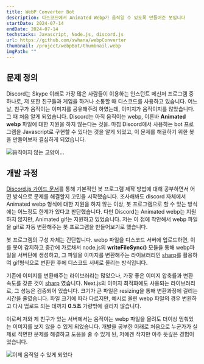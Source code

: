 ```yaml
---
title: WebP Converter Bot
description: 디스코드에서 Animated Webp가 움직일 수 있도록 만들어준 봇입니다
startDate: 2024-07-14
endDate: 2024-07-14
techstacks: Javascript, Node.js, discord.js
url: https://github.com/swhana/webpConverter
thumbnail: /project/webpBot/thumbnail.webp
imgPath: ""
---
```


## 문제 정의

Discord는 Skype 이래로 가장 많은 사람들이 이용하는 인스턴트 메신저 프로그램 중 하나로, 저 또한 친구들과 게임을 하거나 소통할 때 디스코드를 사용하고 있습니다.
어느 날, 친구가 움직이는 이미지를 공유해주려 하였는데, 이미지가 움직이지를 않았습니다. 그 때 처음 알게 되었습니다. Discord는 아직 움직이는 webp, 이른바 **Animated webp** 파일에 대한 지원을 하지 않는다는 것을.
마침 Discord에서 사용하는 bot 프로그램을 Javascript로 구현할 수 있다는 것을 알게 되었고, 이 문제를 해결하기 위한 봇을 만들어보자 결심하게 되었습니다.

![움직이지 않는 고양이...](/project/webpBot/imgs/2.webp)

## 개발 과정

[Discord.js 가이드 문서](https://discordjs.guide/)를 통해 기본적인 봇 프로그램 제작 방법에 대해 공부하면서 어떤 방식으로 문제를 해결할지 고민을 시작했습니다.
조사해봐도 discord 자체에서 Animated webp 형식에 대한 지원을 하지 않는 이상, 봇 프로그램으로 할 수 있는 방식에는 어느정도 한계가 있다고 판단했습니다.
다만 Discord는 Animated webp는 지원하지 않지만, Animated gif는 지원하고 있었습니다. 저는 이 점에 착안해서 webp 파일을 gif로 자동 변환해주는 봇 프로그램을 만들어보기로 했습니다.

봇 프로그램의 구성 자체는 간단합니다. webp 파일을 디스코드 서버에 업로드하면, 이를 봇이 감지하고 중간에 가로채서 node.js의 **writeFileSync()** 모듈을 통해 webp파일을 서버단에 생성하고,
그 파일을 이미지를 변환해주는 라이브러리인 [sharp](https://sharp.pixelplumbing.com/)를 활용하여 gif형식으로 변환한 후에 디스코드 서버로 올리는 방식입니다.

기존에 이미지를 변환해주는 라이브러리는 많았으나, 가장 좋은 이미지 압축률과 변환 속도를 갖춘 것이 [sharp](https://sharp.pixelplumbing.com/performance) 였습니다. Next.js의 이미지 최적화에도 사용되는 라이브러리로, 그 성능은 검증되어 있습니다.
크기가 큰 파일은 resizing을 통해 변환과정에 걸리는 시간을 줄였습니다. 파일 크기에 따라 다르지만, 예시로 올린 webp 파일의 경우 변환하고 다시 업로드 되는 데까지 **0.5초** 가량밖에 걸리지 않습니다.

이로써 저와 제 친구가 있는 서버에서는 움직이는 webp 파일을 올려도 더이상 멈춰있는 이미지를 보지 않을 수 있게 되었습니다.
개발을 공부한 이래로 처음으로 누군가가 실제로 직면한 문제를 해결하고 도움을 줄 수 있게 된, 저에겐 작지만 아주 뜻깊은 경험이었습니다.

![이제 움직일 수 있게 되었다](/project/webpBot/imgs/1.webp)

